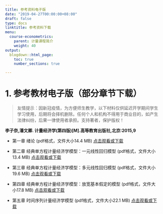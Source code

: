 ```yaml
---
title: 参考资料电子版
date: "2019-04-27T00:00:00+08:00"
draft: false
type: docs
linktitle: 参考资料下载
menu:
  course-econometrics:
    parent: 计量课程简介
    weight: 40
output:
  blogdown::html_page:
    toc: true
    number_sections: true

---
```


# 1. 参考教材电子版（部分章节下载）

> 友情提示：因新冠疫情，为方便师生教学，以下材料仅供延迟开学期间学生学习使用，后期将会择机删除。任何个人和机构不得用于商业目的，如产生法律纠纷，后果一律使用者承担。支持著者，保护版权！

**李子奈,潘文卿. 计量经济学(第四版)[M].高等教育出版社,北京:2015,9**

- 第一章 绪论 (pdf格式，文件大小14.4 MB)  [点击观看或下载](/course-econometrics/resource/book-v4-chpt1-intro.pdf)

- 第二章 经典单方程计量经济学模型：一元线性回归模型 (pdf格式，文件大小13.4 MB) [点击观看或下载](/course-econometrics/resource/book-v4-chpt2-simple-reg.pdf)

- 第三章 经典单方程计量经济学模型：多元线性回归模型 (pdf格式，文件大小19.6 MB) [点击观看或下载](/course-econometrics/resource/book-v4-chpt3-multiple-reg.pdf)

- 第四章 经典单方程计量经济学模型：放宽基本假定的模型 (pdf格式，文件大小17.8 MB) [点击观看或下载](/course-econometrics/resource/book-v4-chpt4-relax-reg.pdf)

- 第五章 时间序列计量经济学模型 (pdf格式，文件大小22.1 MB) [点击观看或下载](/course-econometrics/resource/book-v4-chpt5-time-series.pdf)



